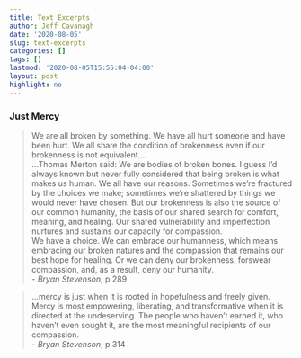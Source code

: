 ```yaml
---
title: Text Excerpts
author: Jeff Cavanagh
date: '2020-08-05'
slug: text-excerpts
categories: []
tags: []
lastmod: '2020-08-05T15:55:04-04:00'
layout: post
highlight: no
---
```


### Just Mercy

> We are all broken by something. We have all hurt someone and have been hurt. We all share the condition of brokenness even if our brokenness is not equivalent...  
...Thomas Merton said: We are bodies of broken bones. I guess I'd always known but never fully considered that being broken is what makes us human. We all have our reasons. Sometimes we're fractured by the choices we make; sometimes we're shattered by things we would never have chosen. But our brokenness is also the source of our common humanity, the basis of our shared search for comfort, meaning, and healing. Our shared vulnerability and imperfection nurtures and sustains our capacity for compassion.  
We have a choice. We can embrace our humanness, which means embracing our broken natures and the compassion that remains our best hope for healing. Or we can deny our brokenness, forswear compassion, and, as a result, deny our humanity.  
- *Bryan Stevenson*, p 289

> ...mercy is just when it is rooted in hopefulness and freely given. Mercy is most empowering, liberating, and transformative when it is directed at the undeserving. The people who haven't earned it, who haven't even sought it, are the most meaningful recipients of our compassion.  
- *Bryan Stevenson*, p 314